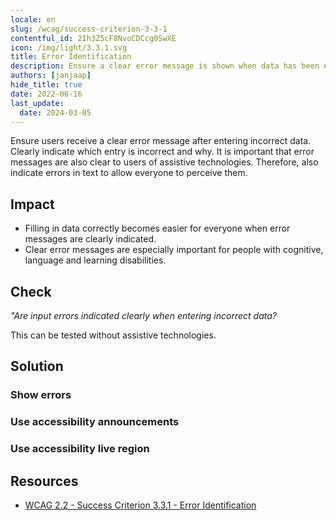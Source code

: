 ```yaml
---
locale: en
slug: /wcag/success-criterion-3-3-1
contentful_id: 2Ih3Z5cF8NvoCDCcg0SwXE
icon: /img/light/3.3.1.svg
title: Error Identification
description: Ensure a clear error message is shown when data has been entered incorrectly.
authors: [janjaap]
hide_title: true
date: 2022-06-16
last_update:
  date: 2024-03-05
---
```


<Hero
  title="Error Identification"
  image="/img/light/3.3.1.svg"
  alt="WCAG 3.3.1 icon"
  prefix="Success Criterion 3.3.1"
  suffix="Level A"
/>

Ensure users receive a clear error message after entering incorrect data. Clearly indicate  which entry is incorrect and why. It is important that error messages are also clear to users of assistive technologies. Therefore, also indicate errors in text to allow everyone to perceive them.

## Impact

- Filling in data correctly becomes easier for everyone when error messages are clearly indicated.
- Clear error messages are especially important for people with cognitive, language and learning disabilities.

## Check

*"Are input errors indicated clearly when entering incorrect data?*

This can be tested without assistive technologies.

## Solution

### Show errors

<CodeSample id="input-errors" locale="en"/>

### Use accessibility announcements

<CodeSample id="accessibility-announcement" locale="en"/>

### Use accessibility live region

<CodeSample id="accessibility-live-region" locale="en"/>

## Resources

- [WCAG 2.2 - Success Criterion 3.3.1 - Error Identification](https://www.w3.org/TR/WCAG22/#error-identification)
